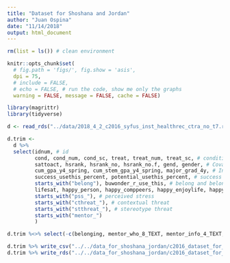 ```yaml
---
title: "Dataset for Shoshana and Jordan"
author: "Juan Ospina"
date: "11/14/2018"
output: html_document
---
```


```r
rm(list = ls()) # clean environment
```

```r
knitr::opts_chunk$set(
  # fig.path = 'figs/', fig.show = 'asis', 
  dpi = 75, 
  # include = FALSE, 
  # echo = FALSE, # run the code, show me only the graphs
  warning = FALSE, message = FALSE, cache = FALSE)
```

```r
library(magrittr)
library(tidyverse)
```

```r
d <- read_rds("../data/2018_4_2_c2016_syfus_inst_healthrec_ctra_no_t7.rds")
```

```r
d.trim <-
  d %>% 
  select(idnum, # id
         cond, cond_num, cond_sc, treat, treat_num, treat_sc, # conditions
         sattoact, hsrank, hsrank_no, hsrank_no.f, gend, gender, # Covariates
         cum_gpa_y4_spring, cum_stem_gpa_y4_spring, major_grad_4y, # Institutional data
         success_usethis_percent, potential_usethis_percent, # success and potential
         starts_with("belong"), buwonder_r_use_this, # belong and belonging uncertainty
         lifesat, happy_person, happy_comppeers, happy_enjoylife, happy_unhappy_r, happy_unhappy_r_use_this, happy_comp4, # life satisfaction and happiness
         starts_with("pss_"), # perceived stress
         starts_with("cthreat_"), # contextual threat
         starts_with("stthreat_"), # stereotype threat
         starts_with("mentor_")
         )

d.trim %<>% select(-c(belonging, mentor_who_8_TEXT, mentor_info_4_TEXT, mentor_info_6_TEXT, mentor_info_10_TEXT, mentor_2info_4_TEXT, mentor_2info_6_TEXT, mentor_2info_10_TEXT, mentor_quality_open, mentor_name, mentor_role, mentor_email, mentor_name2, mentor_role2, mentor_email2))
```

```r
d.trim %>% write_csv("../../data_for_shoshana_jordan/c2016_dataset_for_shoshana_jordan.csv")
d.trim %>% write_rds("../../data_for_shoshana_jordan/c2016_dataset_for_shoshana_jordan.rds")
```



